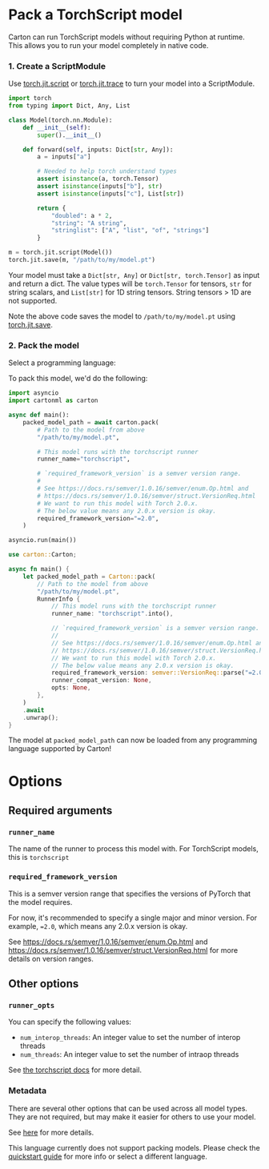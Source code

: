 
<LanguageSwitch>
<LanguageItem forLang='python,rust'>

# Pack a TorchScript model

Carton can run TorchScript models without requiring Python at runtime. This allows you to run your model completely in native code.

### 1. Create a ScriptModule

Use [torch.jit.script](https://pytorch.org/docs/stable/generated/torch.jit.script.html#torch.jit.script) or [torch.jit.trace](https://pytorch.org/docs/stable/generated/torch.jit.trace.html#torch.jit.trace) to turn your model into a ScriptModule.

```python
import torch
from typing import Dict, Any, List

class Model(torch.nn.Module):
    def __init__(self):
        super().__init__()

    def forward(self, inputs: Dict[str, Any]):
        a = inputs["a"]

        # Needed to help torch understand types
        assert isinstance(a, torch.Tensor)
        assert isinstance(inputs["b"], str)
        assert isinstance(inputs["c"], List[str])

        return {
            "doubled": a * 2,
            "string": "A string",
            "stringlist": ["A", "list", "of", "strings"]
        }

m = torch.jit.script(Model())
torch.jit.save(m, "/path/to/my/model.pt")
```

Your model must take a `Dict[str, Any]` or `Dict[str, torch.Tensor]` as input and return a dict. The value types will be `torch.Tensor` for tensors, `str` for string scalars, and `List[str]` for 1D string tensors. String tensors > 1D are not supported.

Note the above code saves the model to `/path/to/my/model.pt` using [torch.jit.save](https://pytorch.org/docs/stable/generated/torch.jit.save.html#torch.jit.save).

### 2. Pack the model

<div className="flex items-center pt-5 space-x-3 not-prose">
    <p>Select a programming language:</p>
    <LanguageSelect/>
</div>

To pack this model, we'd do the following:

```python forLang='python'
import asyncio
import cartonml as carton

async def main():
    packed_model_path = await carton.pack(
        # Path to the model from above
        "/path/to/my/model.pt",

        # This model runs with the torchscript runner
        runner_name="torchscript",

        # `required_framework_version` is a semver version range.
        #
        # See https://docs.rs/semver/1.0.16/semver/enum.Op.html and
        # https://docs.rs/semver/1.0.16/semver/struct.VersionReq.html
        # We want to run this model with Torch 2.0.x.
        # The below value means any 2.0.x version is okay.
        required_framework_version="=2.0",
    )

asyncio.run(main())
```

```rust forLang='rust'
use carton::Carton;

async fn main() {
    let packed_model_path = Carton::pack(
        // Path to the model from above
        "/path/to/my/model.pt",
        RunnerInfo {
            // This model runs with the torchscript runner
            runner_name: "torchscript".into(),

            // `required_framework_version` is a semver version range.
            //
            // See https://docs.rs/semver/1.0.16/semver/enum.Op.html and
            // https://docs.rs/semver/1.0.16/semver/struct.VersionReq.html
            // We want to run this model with Torch 2.0.x.
            // The below value means any 2.0.x version is okay.
            required_framework_version: semver::VersionReq::parse("=2.0").unwrap(),
            runner_compat_version: None,
            opts: None,
        },
    )
    .await
    .unwrap();
}
```

The model at `packed_model_path` can now be loaded from any programming language supported by Carton!


# Options

## Required arguments

### `runner_name`

The name of the runner to process this model with. For TorchScript models, this is `torchscript`

### `required_framework_version`

This is a semver version range that specifies the versions of PyTorch that the model requires.

For now, it's recommended to specify a single major and minor version. For example, `=2.0`, which means any 2.0.x version is okay.

See https://docs.rs/semver/1.0.16/semver/enum.Op.html and https://docs.rs/semver/1.0.16/semver/struct.VersionReq.html for more details on version ranges.

## Other options

### `runner_opts`

You can specify the following values:

- `num_interop_threads`: An integer value to set the number of interop threads
- `num_threads`: An integer value to set the number of intraop threads

See [the torchscript docs](https://pytorch.org/docs/stable/notes/cpu_threading_torchscript_inference.html) for more detail.

### Metadata

There are several other options that can be used across all model types. They are not required, but may make it easier for others to use your model.

See [here](/docs/packing/options) for more details.

</LanguageItem>
<LanguageItem>

This language currently does not support packing models. Please check the [quickstart guide](/quickstart) for more info or select a different language.

<div className="flex not-prose">
    <LanguageSelect/>
</div>
</LanguageItem>
</LanguageSwitch>
